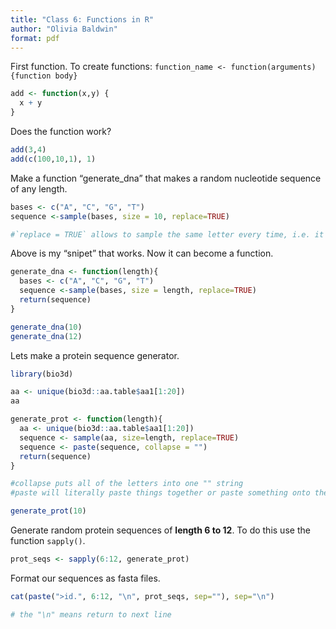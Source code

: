 ```yaml
---
title: "Class 6: Functions in R"
author: "Olivia Baldwin"
format: pdf
---
```


First function. 
To create functions: `function_name <- function(arguments){function body}`

```r
add <- function(x,y) {
  x + y
}
```

Does the function work? 

```r
add(3,4)
add(c(100,10,1), 1)
```

Make a function "generate_dna" that makes a random nucleotide sequence of any length.

```r
bases <- c("A", "C", "G", "T") 
sequence <-sample(bases, size = 10, replace=TRUE)

#`replace = TRUE` allows to sample the same letter every time, i.e. it replaces the letter back into the sample pool every time
```

Above is my "snipet" that works. Now it can become a function. 

```r
generate_dna <- function(length){
  bases <- c("A", "C", "G", "T") 
  sequence <-sample(bases, size = length, replace=TRUE)
  return(sequence)
}
```

```r
generate_dna(10)
generate_dna(12)
```

Lets make a protein sequence generator. 

```r
library(bio3d)
```

```r
aa <- unique(bio3d::aa.table$aa1[1:20])
aa
```

```r
generate_prot <- function(length){
  aa <- unique(bio3d::aa.table$aa1[1:20])
  sequence <- sample(aa, size=length, replace=TRUE)
  sequence <- paste(sequence, collapse = "")
  return(sequence)
}

#collapse puts all of the letters into one "" string
#paste will literally paste things together or paste something onto the end of each part of the vector
```

```r
generate_prot(10)
```

Generate random protein sequences of **length 6 to 12**. To do this use the function `sapply()`.

```r
prot_seqs <- sapply(6:12, generate_prot)
```

Format our sequences as fasta files. 
```r
cat(paste(">id.", 6:12, "\n", prot_seqs, sep=""), sep="\n")

# the "\n" means return to next line 
```


